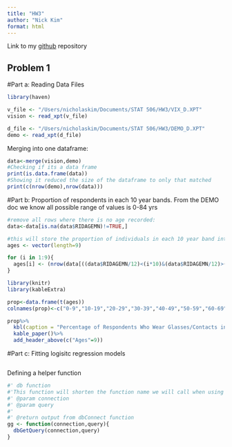 ```yaml
---
title: "HW3"
author: "Nick Kim"
format: html
---
```


Link to my [github](https://github.com/nick-kimm/HW3) repository 

## Problem 1

#Part a: 
Reading Data Files 
```r
library(haven)

v_file <- "/Users/nicholaskim/Documents/STAT 506/HW3/VIX_D.XPT"
vision <- read_xpt(v_file)

d_file <- "/Users/nicholaskim/Documents/STAT 506/HW3/DEMO_D.XPT"
demo <- read_xpt(d_file)
```

Merging into one dataframe:
```r
data<-merge(vision,demo)
#Checking if its a data frame
print(is.data.frame(data))
#Showing it reduced the size of the dataframe to only that matched
print(c(nrow(demo),nrow(data)))
```

#Part b:
Proportion of respondents in each 10 year bands. From the DEMO doc we know all possible range of values is 0-84 yrs
```r
#remove all rows where there is no age recorded:
data<-data[is.na(data$RIDAGEMN)!=TRUE,]

#this will store the proportion of individuals in each 10 year band into one vector
ages <- vector(length=9)

for (i in 1:9){
  ages[i] <- (nrow(data[((data$RIDAGEMN/12)<(i*10)&(data$RIDAGEMN/12)>((i-1)*10)),])/nrow(data))*100
}
```

```r
library(knitr)
library(kableExtra)

prop<-data.frame(t(ages))
colnames(prop)<-c("0-9","10-19","20-29","30-39","40-49","50-59","60-69","70-79","80-89")

prop%>%
  kbl(caption = "Percentage of Respondents Who Wear Glasses/Contacts in 10 yr Bands")%>%
  kable_paper()%>%
  add_header_above(c("Ages"=9))
```

#Part c:
Fitting logisitc regression models
```r

```


Defining a helper function
```r
#' db function
#'This function will shorten the function name we will call when using dbConnect for ease of use for the user
#' @param connection 
#' @param query 
#'
#' @return output from dbConnect function
gg <- function(connection,query){
  dbGetQuery(connection,query)
}
```
